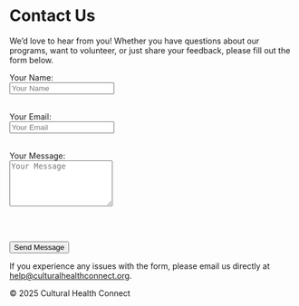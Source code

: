 <div class="container">
  <h1>Contact Us</h1>
  <p>
    We’d love to hear from you! Whether you have questions about our programs, want to volunteer, or just share your feedback, please fill out the form below.
  </p>
  
  <form action="https://formspree.io/f/yourFormID" method="POST">
    <label for="name">Your Name:</label><br>
    <input type="text" id="name" name="name" placeholder="Your Name" required><br><br>
    
    <label for="email">Your Email:</label><br>
    <input type="email" id="email" name="email" placeholder="Your Email" required><br><br>
    
    <label for="message">Your Message:</label><br>
    <textarea id="message" name="message" placeholder="Your Message" rows="5" required></textarea><br><br>
    
    <button type="submit" class="btn">Send Message</button>
  </form>
  
  <p>
    If you experience any issues with the form, please email us directly at 
    <a href="mailto:helpt@culturalhealthconnect.org">help@culturalhealthconnect.org</a>.
  </p>
</div>

<footer>
  © 2025 Cultural Health Connect
</footer>
